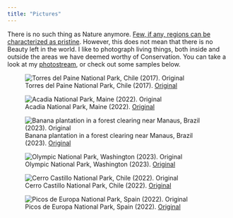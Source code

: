 ```yaml
---
title: "Pictures"
---
```


There is no such thing as Nature anymore. [Few, if any, regions can be characterized as pristine](https://doi.org/10.1073/pnas.1525200113). However, this does not mean that there is no Beauty left in the world. I like to photograph living things, both inside and outside the areas we have deemed worthy of Conservation. You can take a look at my [photostream](https://www.flickr.com/photos/199874827@N02), or check out some samples below.

::: {layout-ncol=2}

![Torres del Paine National Park, Chile (2017). [Original](https://flic.kr/p/2psnopA)](https://live.staticflickr.com/65535/53463299832_4e0a00f03c_z.jpg)

![Acadia National Park, Maine (2022). [Original](https://flic.kr/p/2psmRvm)](https://live.staticflickr.com/65535/53463195882_90f1fd2a19_z.jpg)


![Banana plantation in a forest clearing near Manaus, Brazil (2023). [Original](https://flic.kr/p/2psrPL8)](https://live.staticflickr.com/65535/53464165571_27d1375156_z.jpg)

![Olympic National Park, Washington (2023). [Original](https://flic.kr/p/2pss6xJ)](https://live.staticflickr.com/65535/53464218676_3bcc30f072_z.jpg)


![Cerro Castillo National Park, Chile (2022). [Original](https://flic.kr/p/2pstN9Q)](https://live.staticflickr.com/65535/53464550384_af58b26ecc_z.jpg)

![Picos de Europa National Park, Spain (2022). [Original](https://flic.kr/p/2pss8CA)](https://live.staticflickr.com/65535/53464225686_7a0cb03502_z.jpg)

:::